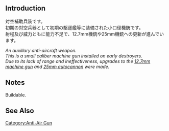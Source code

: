 
{{Template:Equipmentinfo
|name = 7.7mm Machine Gun
|id = 37
|japanesename = 7.7mm機銃
|icon = {{GreenGunMG}}
|type = AA Gun
|effect = {{AA}}+2 {{Evasion}}+1
|scrap = {{Ammo}}1, {{Steel}}1
|image = <gallery type="slideshow" widths="360px" position="center" hideaddbutton="true">
Equipment37-1.png
Equipment37-2.png
Equipment37-3.png
Equipment37-4.png
</gallery>
|DD = lime
|LC = lime
|CL = lime
|CLT = lime
|CA = lime
|CAV = lime
|BB = lime
|BBV = lime
|FASTBB = lime
|AV = lime
|CVL = lime
|CV = lime
|CVB= lime
|AR = lime
|AS = lime}}

==Introduction==
対空補助兵装です。<br>
初期の対空兵器として初期の駆逐艦等に装備された小口径機銃です。<br>
射程及び威力ともに能力不足で、12.7mm機銃や25mm機銃への更新が進んでいます。

''An auxillary anti-aircraft weapon.'' <br>
''This is a small caliber machine gun installed on early destroyers.'' <br>
''Due to its lack of range and ineffectiveness, upgrades to the [[12.7mm Machine Gun|12.7mm machine gun]] and [[25mm Autocannon|25mm autocannon]] were made.''

==Notes==
Buildable.
==See Also==
{{Equipmentlist}}
[[Category:Anti-Air Gun]]